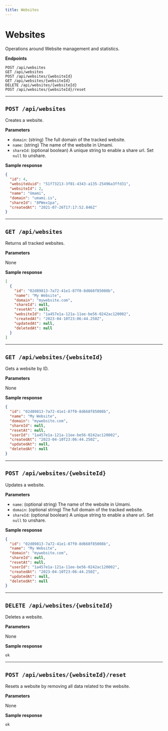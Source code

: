 ```yaml
---
title: Websites
---
```


# Websites

Operations around Website management and statistics.

**Endpoints**

```
POST /api/websites
GET /api/websites
POST /api/websites/{websiteId}
GET /api/websites/{websiteId}
DELETE /api/websites/{websiteId}
POST /api/websites/{websiteId}/reset
```

---

## `POST /api/websites`

Creates a website.

**Parameters**

- `domain`: (string) The full domain of the tracked website.
- `name`: (string) The name of the website in Umami.
- `shareId`: (optional boolean) A unique string to enable a share url. Set `null` to unshare.

**Sample response**

```json
{
  "id": 4,
  "websiteUuid": "51f73213-3f01-4343-a135-25496a3ffd31",
  "websiteId": 2,
  "name": "Umami",
  "domain": "umami.is",
  "shareId": "8PWex1pa",
  "createdAt": "2021-07-26T17:17:52.846Z"
}
```

---

## `GET /api/websites`

Returns all tracked websites.

**Parameters**

None

**Sample response**

```json
[
  {
    "id": "02d89813-7a72-41e1-87f0-8d668f85008b",
    "name": "My Website",
    "domain": "mywebsite.com",
    "shareId": null,
    "resetAt": null,
    "websiteId": "1a457e1a-121a-11ee-be56-0242ac120002",
    "createdAt": "2023-04-10T23:06:44.250Z",
    "updatedAt": null,
    "deletedAt": null
  }
]
```

---

## `GET /api/websites/{websiteId}`

Gets a website by ID.

**Parameters**

None

**Sample response**

```json
{
  "id": "02d89813-7a72-41e1-87f0-8d668f85008b",
  "name": "My Website",
  "domain": "mywebsite.com",
  "shareId": null,
  "resetAt": null,
  "userId": "1a457e1a-121a-11ee-be56-0242ac120002",
  "createdAt": "2023-04-10T23:06:44.250Z",
  "updatedAt": null,
  "deletedAt": null
}
```

---

## `POST /api/websites/{websiteId}`

Updates a website.

**Parameters**

- `name`: (optional string) The name of the website in Umami.
- `domain`: (optional string) The full domain of the tracked website.
- `shareId`: (optional boolean) A unique string to enable a share url. Set `null` to unshare.

**Sample response**

```json
{
  "id": "02d89813-7a72-41e1-87f0-8d668f85008b",
  "name": "My Website",
  "domain": "mywebsite.com",
  "shareId": null,
  "resetAt": null,
  "userId": "1a457e1a-121a-11ee-be56-0242ac120002",
  "createdAt": "2023-04-10T23:06:44.250Z",
  "updatedAt": null,
  "deletedAt": null
}
```

---

## `DELETE /api/websites/{websiteId}`

Deletes a website.

**Parameters**

None

**Sample response**

```
ok
```

---

## `POST /api/websites/{websiteId}/reset`

Resets a website by removing all data related to the website.

**Parameters**

None

**Sample response**

```text
ok
```
